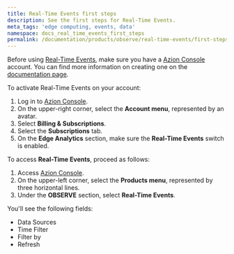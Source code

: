 ```yaml
---
title: Real-Time Events first steps
description: See the first steps for Real-Time Events.
meta_tags: 'edge computing, events, data'
namespace: docs_real_time_events_first_steps
permalink: /documentation/products/observe/real-time-events/first-steps/
---
```


Before using [Real-Time Events](/en/documentation/products/real-time-events/), make sure you have a [Azion Console](https://console.azion.com) account. You can find more information on creating one on the [documentation page](/en/documentation/products/accounts/creating-account/).

To activate Real-Time Events on your account:

1. Log in to [Azion Console](https://console.azion.com).
2. On the upper-right corner, select the **Account menu**, represented by an avatar.
3. Select **Billing & Subscriptions**.
4. Select the **Subscriptions** tab.
5. On the **Edge Analytics** section, make sure the **Real-Time Events** switch is enabled.

To access **Real-Time Events**, proceed as follows:

1. Access [Azion Console](https://console.azion.com).
2. On the upper-left corner, select the **Products menu**, represented by three horizontal lines.
3. Under the **OBSERVE** section, select **Real-Time Events**.

You'll see the following fields:

- Data Sources
- Time Filter
- Filter by
- Refresh




